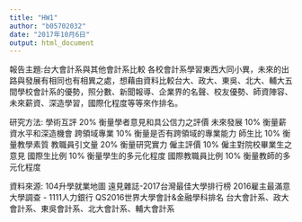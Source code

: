 ---
title: "HW1"
author: "b05702032"
date: "2017年10月6日"
output: html_document
---
報告主題:台大會計系與其他會計系比較
各校會計系學習東西大同小異，未來的出路與發展有相同也有相異之處，想藉由資料比較台大、政大、東吳、北大、輔大五間學校會計系的優勢，照分數、新聞報導、企業界的名聲、校友優勢、師資陣容、未來薪資、深造學習，國際化程度等等來作排名。

研究方法:
學術互評	     20%  衡量學者意見和具公信力之評價
未來發展       10%  衡量薪資水平和深造機會
跨領域專業     10%  衡量是否有跨領域的專業能力
師生比	       10%  衡量教學素質
教職員引文量	 20%  衡量研究實力
僱主評價	     10%  僱主對院校畢業生之意見
國際生比例	   10%  衡量學生的多元化程度
國際教職員比例 10%  衡量教師的多元化程度


資料來源:
104升學就業地圖
遠見雜誌-2017台灣最佳大學排行榜
2016雇主最滿意大學調查 - 1111人力銀行
QS2016世界大學會計&金融學科排名
台大會計系、政大會計系、東吳會計系、北大會計系、輔大會計系